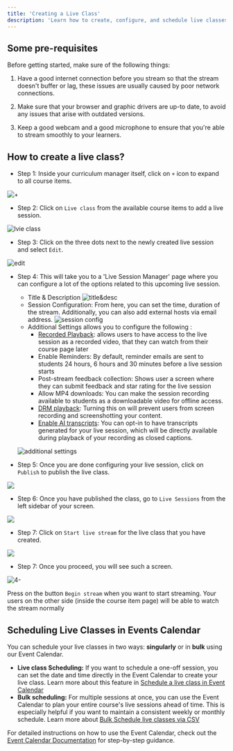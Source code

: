 ```yaml
---
title: 'Creating a Live Class'
description: 'Learn how to create, configure, and schedule live classes in Fermion. This guide walks you through setting up a live session and configuring session details and publishing your live class.'
---
```



## Some pre-requisites

Before getting started, make sure of the following things:

1. Have a good internet connection before you stream so that the stream doesn't buffer or lag, these issues are usually caused by poor network connections.

2. Make sure that your browser and graphic drivers are up-to date, to avoid any issues that arise with outdated versions.

3. Keep a good webcam and a good microphone to ensure that you're able to stream smoothly to your learners.

## How to create a live class?

-   Step 1: Inside your curriculum manager itself, click on `+` icon to expand to all course items.

![+](https://67d6ad5ef66ee0901532fd2f.storage.fermion.app/public-uncached/object-store-public-files/uploads/22-09-2025/seelen-ui_4ek95Hm43J.drrsix.png)

-   Step 2: Click on `Live class` from the available course items to add a live session.

![lvie class](https://67d6ad5ef66ee0901532fd2f.storage.fermion.app/public-uncached/object-store-public-files/uploads/22-09-2025/seelen-ui_nIvOSpjUY0.qmjnod.png)

-   Step 3: Click on the three dots next to the newly created live session and select `Edit`.

![edit](https://67d6ad5ef66ee0901532fd2f.storage.fermion.app/public-uncached/object-store-public-files/uploads/22-09-2025/seelen-ui_VTYjcY3SPW.nchnvx.png)

-   Step 4: This will take you to a 'Live Session Manager' page where you can configure a lot of the options related to this upcoming live session.
    - Title & Description
    ![title&desc](https://67d6ad5ef66ee0901532fd2f.storage.fermion.app/public-uncached/object-store-public-files/uploads/22-09-2025/seelen-ui_H2bBnKyKmV.eybmzt.png)
    - Session Configuration: From here, you can set the time, duration of the stream. Additionally, you can also add external hosts via email address.
    ![session config](https://67d6ad5ef66ee0901532fd2f.storage.fermion.app/public-uncached/object-store-public-files/uploads/01-10-2025/Arc_BKFqgRcDjs.igwafx.png)
    - Additional Settings allows you to configure the following :
        - [Recorded Playback](/live-classes/recording-and-captions): allows users to have access to the live session as a recorded video, that they can watch from their course page later
        - Enable Reminders: By default, reminder emails are sent to students 24 hours, 6 hours and 30 minutes before a live session starts
        - Post-stream feedback collection: Shows user a screen where they can submit feedback and star rating for the live session
        - Allow MP4 downloads: You can make the session recording available to students as a downloadable video for offline access.
        - [DRM playback](/live-classes/drm-and-watermarking): Turning this on will prevent users from screen recording and screenshotting your content.
        - [Enable AI transcripts](/live-classes/recording-and-captions): You can opt-in to have transcripts generated for your live session, which will be directly available during playback of your recording as closed captions.

    ![additional settings](https://67d6ad5ef66ee0901532fd2f.storage.fermion.app/public-uncached/object-store-public-files/uploads/01-10-2025/Arc_5mFRvv4ZJE.oymvek.png)

-   Step 5: Once you are done configuring your live session, click on `Publish` to publish the live class.

![](https://67d6ad5ef66ee0901532fd2f.storage.fermion.app/public-uncached/object-store-public-files/uploads/22-09-2025/seelen-ui_pP2LEBg9Rc.ynuada.png)

-   Step 6: Once you have published the class, go to `Live Sessions` from the left sidebar of your screen.

![](https://67d6ad5ef66ee0901532fd2f.storage.fermion.app/public-uncached/object-store-public-files/uploads/22-09-2025/seelen-ui_JsrybJJH35.pphioj.png)

-   Step 7: Click on `Start live stream` for the live class that you have created.

![](https://67d6ad5ef66ee0901532fd2f.storage.fermion.app/public-uncached/object-store-public-files/uploads/22-09-2025/seelen-ui_Z4FKZJWdkT.cgakcs.png)

-   Step 7: Once you proceed, you will see such a screen.

![4-](https://codedamn-website-assets.s3.us-east-1.amazonaws.com/uploads/04-01-2025/screenshot-000661%402x.xtzpea.png)

Press on the button `Begin stream` when you want to start streaming. Your users on the other side (inside the course item page) will be able to watch the stream normally

## Scheduling Live Classes in Events Calendar

You can schedule your live classes in two ways: **singularly** or in **bulk** using our Event Calendar.  

- **Live class Scheduling:** If you want to schedule a one-off session, you can set the date and time directly in the Event Calendar to create your live class. Learn more about this feature in [Schedule a live class in Event Calendar](/live-classes/event-calendar#how-to-schedule-a-live-session-directly-in-event-calendar)  
- **Bulk scheduling:** For multiple sessions at once, you can use the Event Calendar to plan your entire course's live sessions ahead of time. This is especially helpful if you want to maintain a consistent weekly or monthly schedule. Learn more about [Bulk Schedule live classes via CSV](/live-classes/event-calendar#how-to-bulk-schedule-events-via-csv)

For detailed instructions on how to use the Event Calendar, check out the [Event Calendar Documentation](/live-classes/event-calendar) for step-by-step guidance.
